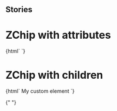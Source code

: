 
## Stories

<Meta title="Buttons/ZChip" component="z-chip" />

# ZChip with attributes

<Preview>
  <Story name="z-chip with attributes">
    {html` <z-chip
      boldtext="${text("boldtext", "1234")}"
      regulartext="${text("regulartext", "libri trovati")}"
    ></z-chip>`}
  </Story>
</Preview>

# ZChip with children

<Preview>
  <Story name="z-chip with children">
    {html` <z-chip>
      <z-body level="4">My custom element</z-body>
    </z-chip>`}
  </Story>
</Preview>

{" "}
<Props of="z-chip" />

